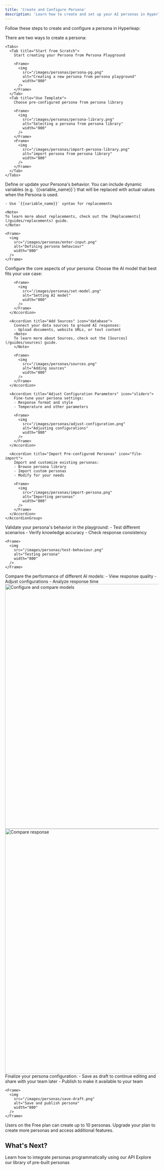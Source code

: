 ```yaml
---
title: 'Create and Configure Persona'
description: 'Learn how to create and set up your AI personas in Hyperleap'
---
```


Follow these steps to create and configure a persona in Hyperleap:

<Steps>
  <Step title="Get Started">
    There are two ways to create a persona:

    <Tabs>
      <Tab title="Start from Scratch">
        Start creating your Persona from Persona Playground
        
        <Frame>
          <img 
            src="/images/personas/persona-pg.png" 
            alt="Creating a new persona from persona playground" 
            width="800"
          />
        </Frame>
      </Tab>
      <Tab title="Use Template">
        Choose pre-configured persona from persona library
        
        <Frame>
          <img 
            src="/images/personas/persona-library.png" 
            alt="Selecting a persona from persona library" 
            width="800"
          />
        </Frame>
        <Frame>
          <img 
            src="/images/personas/import-persona-library.png" 
            alt="import persona from persona library" 
            width="800"
          />
        </Frame>
      </Tab>
    </Tabs>
  </Step>

 <Step title="Define Behaviour">
    Define or update your Persona's behavior. You can include dynamic variables (e.g. `{{variable_name}}`) that will be replaced with actual values when the Persona is used.

    - Use `{{variable_name}}` syntax for replacements

    <Note>
    To learn more about replacements, check out the [Replacements](/guides/replacements) guide.
    </Note>

    <Frame>
      <img 
        src="/images/personas/enter-input.png" 
        alt="Defining persona behaviour" 
        width="800"
      />
    </Frame>

</Step>

  <Step title="Configure Persona">
    Configure the core aspects of your persona:
    <AccordionGroup>
      <Accordion title="Set AI Model" icon="microchip">
        Choose the AI model that best fits your use case:
        
        <Frame>
          <img 
            src="/images/personas/set-model.png" 
            alt="Setting AI model" 
            width="800"
          />
        </Frame>
      </Accordion>

      <Accordion title="Add Sources" icon="database">
        Connect your data sources to ground AI responses:
        - Upload documents, website URLs, or text content
        <Note>
        To learn more about Sources, check out the [Sources](/guides/sources) guide.
        </Note>
        
        <Frame>
          <img 
            src="/images/personas/sources.png" 
            alt="Adding sources" 
            width="800"
          />
        </Frame>
      </Accordion>

      <Accordion title="Adjust Configuration Parameters" icon="sliders">
        Fine-tune your persona settings:
        - Response format and style
        - Temperature and other parameters
        
        <Frame>
          <img 
            src="/images/personas/adjust-configuration.png" 
            alt="Adjusting configurations" 
            width="800"
          />
        </Frame>
      </Accordion>

      <Accordion title="Import Pre-configured Personas" icon="file-import">
        Import and customize existing personas:
        - Browse persona library
        - Import custom personas
        - Modify for your needs
        
        <Frame>
          <img 
            src="/images/personas/import-persona.png" 
            alt="Importing personas" 
            width="800"
          />
        </Frame>
      </Accordion>
    </AccordionGroup>
  </Step>

  <Step title="Test Interactions">
    Validate your persona's behavior in the playground:
    - Test different scenarios
    - Verify knowledge accuracy
    - Check response consistency
    
    <Frame>
      <img 
        src="/images/personas/test-behaviour.png" 
        alt="Testing persona" 
        width="800"
      />
    </Frame>
  </Step>

  <Step title="Compare Models">
    Compare the performance of different AI models:
    - View response quality
    - Adjust configurations
    - Analyze response time
    <Frame>
      <img 
        src="/images/personas/compare-test.png" 
        alt="Configure and compare models" 
        width="800"
      />
    </Frame>
    <Frame>
      <img 
        src="/images/personas/compare-response.png" 
        alt="Compare response" 
        width="800"
      />
    </Frame>
  </Step>

  <Step title="Save and Publish">
    Finalize your persona configuration:
    - Save as draft to continue editing and share with your team later
    - Publish to make it available to your team
    
    <Frame>
      <img 
        src="/images/personas/save-draft.png" 
        alt="Save and publish persona" 
        width="800"
      />
    </Frame>
  </Step>
</Steps>


<Note>
  Users on the Free plan can create up to 10 personas. Upgrade your plan to create more personas and access additional features.
</Note>

## What's Next?

<CardGroup cols={2}>
  <Card
    title="API Reference"
    icon="code"
    href="/api-ref/conversations/overview"
  >
    Learn how to integrate personas programmatically using our API
  </Card>
  <Card
    title="View Templates"
    icon="users"
    href="https://studio.hyperleapai.com/persona-library"
  >
    Explore our library of pre-built personas
  </Card>
</CardGroup>
